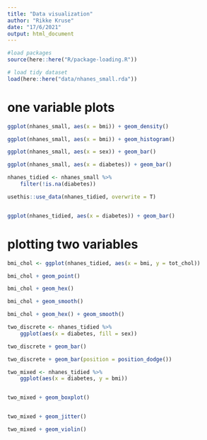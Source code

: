 ```yaml
---
title: "Data visualization"
author: "Rikke Kruse"
date: "17/6/2021"
output: html_document
---
```


```r
#load packages
source(here::here("R/package-loading.R"))

# load tidy dataset
load(here::here("data/nhanes_small.rda"))
```

# one variable plots 
```r
ggplot(nhanes_small, aes(x = bmi)) + geom_density()

ggplot(nhanes_small, aes(x = bmi)) + geom_histogram()

```


```r
ggplot(nhanes_small, aes(x = sex)) + geom_bar()

ggplot(nhanes_small, aes(x = diabetes)) + geom_bar()

```

```r
nhanes_tidied <- nhanes_small %>% 
    filter(!is.na(diabetes))

usethis::use_data(nhanes_tidied, overwrite = T)


ggplot(nhanes_tidied, aes(x = diabetes)) + geom_bar()


```
# plotting two variables
```r
bmi_chol <- ggplot(nhanes_tidied, aes(x = bmi, y = tot_chol))

bmi_chol + geom_point()

bmi_chol + geom_hex()

bmi_chol + geom_smooth()

bmi_chol + geom_hex() + geom_smooth()

```

```r
two_discrete <- nhanes_tidied %>% 
    ggplot(aes(x = diabetes, fill = sex))

two_discrete + geom_bar()

two_discrete + geom_bar(position = position_dodge())

```

```r

two_mixed <- nhanes_tidied %>% 
    ggplot(aes(x = diabetes, y = bmi))


two_mixed + geom_boxplot()


two_mixed + geom_jitter()

two_mixed + geom_violin()


```

